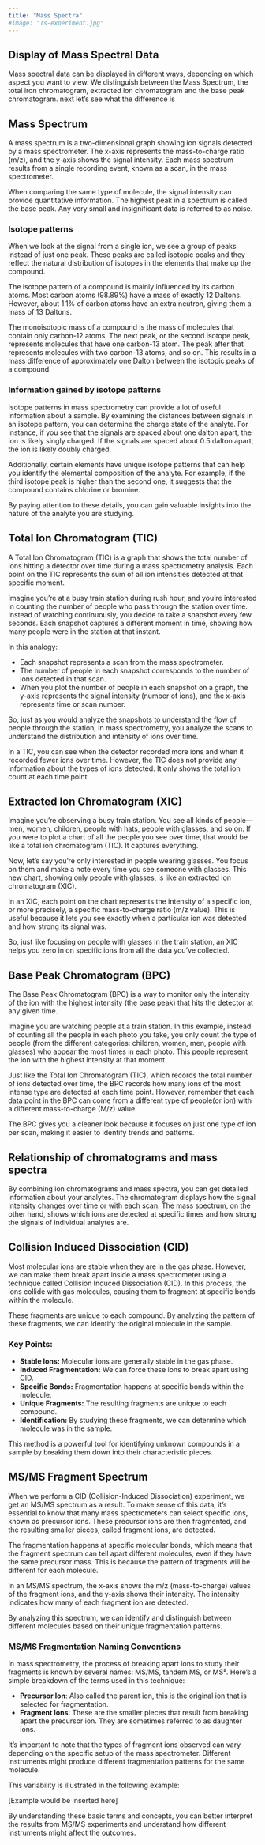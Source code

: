 ```yaml
---
title: "Mass Spectra"
#image: "Ts-experiment.jpg"
---
```


## Display of Mass Spectral Data

Mass spectral data can be displayed in different ways, depending on which aspect you want to view. We distinguish between the Mass Spectrum, the total iron chromatogram, extracted ion chromatogram and the base peak chromatogram. next let's see what the difference is



## Mass Spectrum

 A mass spectrum is a two-dimensional graph showing ion signals detected by a mass spectrometer. The x-axis represents the mass-to-charge ratio (m/z), and the y-axis shows the signal intensity. Each mass spectrum results from a single recording event, known as a scan, in the mass spectrometer.

When comparing the same type of molecule, the signal intensity can provide quantitative information. 
The highest peak in a spectrum is called the base peak. Any very small and insignificant data is referred to as noise. 

### Isotope patterns

When we look at the signal from a single ion, we see a group of peaks instead of just one peak. These peaks are called isotopic peaks and they reflect the natural distribution of isotopes in the elements that make up the compound.

The isotope pattern of a compound is mainly influenced by its carbon atoms. Most carbon atoms (98.89%) have a mass of exactly 12 Daltons. However, about 1.1% of carbon atoms have an extra neutron, giving them a mass of 13 Daltons.

The monoisotopic mass of a compound is the mass of molecules that contain only carbon-12 atoms. The next peak, or the second isotope peak, represents molecules that have one carbon-13 atom. The peak after that represents molecules with two carbon-13 atoms, and so on. This results in a mass difference of approximately one Dalton between the isotopic peaks of a compound.


### Information gained by isotope patterns

Isotope patterns in mass spectrometry can provide a lot of useful information about a sample. By examining the distances between signals in an isotope pattern, you can determine the charge state of the analyte. For instance, if you see that the signals are spaced about one dalton apart, the ion is likely singly charged. If the signals are spaced about 0.5 dalton apart, the ion is likely doubly charged. 

Additionally, certain elements have unique isotope patterns that can help you identify the elemental composition of the analyte. For example, if the third isotope peak is higher than the second one, it suggests that the compound contains chlorine or bromine.

By paying attention to these details, you can gain valuable insights into the nature of the analyte you are studying. 


## Total Ion Chromatogram (TIC)

A Total Ion Chromatogram (TIC) is a graph that shows the total number of ions hitting a detector over time during a mass spectrometry analysis. Each point on the TIC represents the sum of all ion intensities detected at that specific moment. 

Imagine you're at a busy train station during rush hour, and you're interested in counting the number of people who pass through the station over time. Instead of watching continuously, you decide to take a snapshot every few seconds. Each snapshot captures a different moment in time, showing how many people were in the station at that instant.

In this analogy:

- Each snapshot represents a scan from the mass spectrometer.
- The number of people in each snapshot corresponds to the number of ions detected in that scan.
- When you plot the number of people in each snapshot on a graph, the y-axis represents the signal intensity (number of ions), and the x-axis represents time or scan number.

So, just as you would analyze the snapshots to understand the flow of people through the station, in mass spectrometry, you analyze the scans to understand the distribution and intensity of ions over time. 

In a TIC, you can see when the detector recorded more ions and when it recorded fewer ions over time. However, the TIC does not provide any information about the types of ions detected. It only shows the total ion count at each time point. 



## Extracted Ion Chromatogram (XIC)


Imagine you're observing a busy train station. You see all kinds of people—men, women, children, people with hats, people with glasses, and so on. If you were to plot a chart of all the people you see over time, that would be like a total ion chromatogram (TIC). It captures everything.

Now, let's say you're only interested in people wearing glasses. You focus on them and make a note every time you see someone with glasses. This new chart, showing only people with glasses, is like an extracted ion chromatogram (XIC). 

In an XIC, each point on the chart represents the intensity of a specific ion, or more precisely, a specific mass-to-charge ratio (m/z value). This is useful because it lets you see exactly when a particular ion was detected and how strong its signal was.

So, just like focusing on people with glasses in the train station, an XIC helps you zero in on specific ions from all the data you've collected.

## Base Peak Chromatogram (BPC)

The Base Peak Chromatogram (BPC) is a way to monitor only the intensity of the ion with the highest intensity (the base peak) that hits the detector at any given time.

Imagine you are watching people at a train station. In this example, instead of counting all the people in each photo you take, you only count the type of people (from the different categories:  children, women, men,  people with glasses) who appear the most times in each photo. This people represent the ion with the highest intensity at that moment.

Just like the Total Ion Chromatogram (TIC), which records the total number of ions detected over time, the BPC records how many ions of the most intense type are detected at each time point. However, remember that each data point in the BPC can come from a different type of people(or ion) with a different mass-to-charge (M/z) value. 

The BPC gives you a cleaner look because it focuses on just one type of ion per scan, making it easier to identify trends and patterns. 



## Relationship of chromatograms and mass spectra

By combining ion chromatograms and mass spectra, you can get detailed information about your analytes. The chromatogram displays how the signal intensity changes over time or with each scan. The mass spectrum, on the other hand, shows which ions are detected at specific times and how strong the signals of individual analytes are.

## Collision Induced Dissociation (CID)

Most molecular ions are stable when they are in the gas phase. However, we can make them break apart inside a mass spectrometer using a technique called Collision Induced Dissociation (CID). In this process, the ions collide with gas molecules, causing them to fragment at specific bonds within the molecule.

These fragments are unique to each compound. By analyzing the pattern of these fragments, we can identify the original molecule in the sample.

### Key Points:
- **Stable Ions:** Molecular ions are generally stable in the gas phase.
- **Induced Fragmentation:** We can force these ions to break apart using CID.
- **Specific Bonds:** Fragmentation happens at specific bonds within the molecule.
- **Unique Fragments:** The resulting fragments are unique to each compound.
- **Identification:** By studying these fragments, we can determine which molecule was in the sample.

This method is a powerful tool for identifying unknown compounds in a sample by breaking them down into their characteristic pieces. 



## MS/MS Fragment Spectrum

When we perform a CID (Collision-Induced Dissociation) experiment, we get an MS/MS spectrum as a result. To make sense of this data, it's essential to know that many mass spectrometers can select specific ions, known as precursor ions. These precursor ions are then fragmented, and the resulting smaller pieces, called fragment ions, are detected.

The fragmentation happens at specific molecular bonds, which means that the fragment spectrum can tell apart different molecules, even if they have the same precursor mass. This is because the pattern of fragments will be different for each molecule.

In an MS/MS spectrum, the x-axis shows the m/z (mass-to-charge) values of the fragment ions, and the y-axis shows their intensity. The intensity indicates how many of each fragment ion are detected.

By analyzing this spectrum, we can identify and distinguish between different molecules based on their unique fragmentation patterns. 
 


### MS/MS Fragmentation Naming Conventions

In mass spectrometry, the process of breaking apart ions to study their fragments is known by several names: MS/MS, tandem MS, or MS². Here's a simple breakdown of the terms used in this technique:

- **Precursor Ion**: Also called the parent ion, this is the original ion that is selected for fragmentation.
- **Fragment Ions**: These are the smaller pieces that result from breaking apart the precursor ion. They are sometimes referred to as daughter ions.

It's important to note that the types of fragment ions observed can vary depending on the specific setup of the mass spectrometer. Different instruments might produce different fragmentation patterns for the same molecule.

This variability is illustrated in the following example:

[Example would be inserted here]

By understanding these basic terms and concepts, you can better interpret the results from MS/MS experiments and understand how different instruments might affect the outcomes. 


